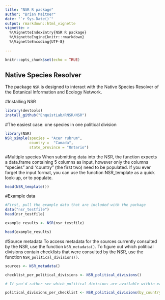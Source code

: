---
title: "NSR R package"
author: "Brian Maitner"
date: "`r Sys.Date()`"
output: rmarkdown::html_vignette
vignette: >
  %\VignetteIndexEntry{NSR R package}
  %\VignetteEngine{knitr::rmarkdown}
  %\VignetteEncoding{UTF-8}
  
---


```{r setup, include=FALSE}
knitr::opts_chunk$set(echo = TRUE)
```

## Native Species Resolver

The package `NSR` is designed to interact with the Native Species Resolver of the Botanical Information and Ecology Network.  


#Installing NSR
```{r, eval=FALSE}

library(devtools)
install_github("EnquistLab/RNSR/NSR")


```

#The easiest case: one species in one political division

```{r}
library(NSR)
NSR_simple(species = "Acer rubrum",
           country =  "Canada",
           state_province = "Ontario")


```

#Multiple species
When submitting data into the NSR, the function expects a data.frame containing 5 columns as input, however only the columns "species" and "country" (the first two) need to be populated. If you ever forget the input format, you can use the function NSR_template as a quick look-up, or to populate.

```{r}

head(NSR_template())

```

#Example data
```{r}

#First, pull the example data that are included with the package
data("nsr_testfile")
head(nsr_testfile)

example_results <- NSR(nsr_testfile)

head(example_results)

```

#Source metadata
To access metadata for the sources currently consulted by the NSR, use the function `NSR_metadata()`.  To figure out which political divisions contain checklists that were consulted by the NSR, use the function `NSR_political_divisions()`.

```{r}

sources <- NSR_metadata()

checklist_per_political_divisions <- NSR_political_divisions()

# If you'd rather see which political divisions are available within each checklist, set "by_country" to FALSE

political_divisions_per_checklist <- NSR_political_divisions(by_country = FALSE)


```


